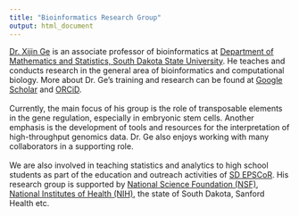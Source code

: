 ```yaml
---
title: "Bioinformatics Research Group"
output: html_document
---
```


<p> <a href="http://www.sdstate.edu/directory/xijin-ge">Dr. Xijin Ge</a> is an associate professor of bioinformatics at <a href="https://www.sdstate.edu/mathematics-statistics">Department of Mathematics and Statistics, South Dakota State University</a>. He teaches and conducts research in the general area of bioinformatics and computational biology. More about Dr. Ge's training and research can be found at <a href="https://scholar.google.com/citations?user=DFUSeDUAAAAJ&amp;hl=en">Google Scholar</a> and <a href="http://orcid.org/0000-0001-7406-3782">ORCiD</a>. <br><br> Currently, the main focus of his group is the role of transposable elements in the gene regulation, especially in embryonic stem cells. Another emphasis is the development of tools and resources for the interpretation of high-throughput genomics data. Dr. Ge also enjoys working with many collaborators in a supporting role. <br><br> We are also involved in teaching statistics and analytics to high school students as part of the education and outreach activities of <a href="http://sdepscor.org/">SD EPSCoR</a>. His research group is supported by <a href="http://www.nsf.gov/">National Science Foundation (NSF)</a>, <a href="http://www.nih.gov/">National Institutes of Health (NIH)</a>, the state of South Dakota, Sanford Health etc. <br> </p>
